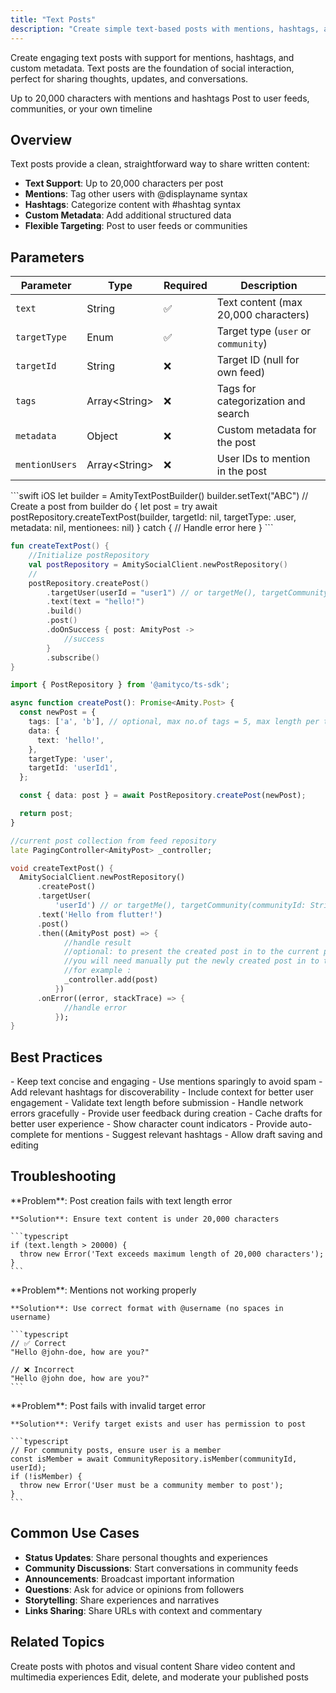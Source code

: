 ```yaml
---
title: "Text Posts"
description: "Create simple text-based posts with mentions, hashtags, and rich formatting"
---
```


Create engaging text posts with support for mentions, hashtags, and custom metadata. Text posts are the foundation of social interaction, perfect for sharing thoughts, updates, and conversations.

<CardGroup cols={2}>
  <Card title="Rich Text Support" icon="text">
    Up to 20,000 characters with mentions and hashtags
  </Card>
  <Card title="Flexible Targeting" icon="users-viewfinder">
    Post to user feeds, communities, or your own timeline
  </Card>
</CardGroup>

## Overview

Text posts provide a clean, straightforward way to share written content:

- **Text Support**: Up to 20,000 characters per post
- **Mentions**: Tag other users with @displayname syntax
- **Hashtags**: Categorize content with #hashtag syntax  
- **Custom Metadata**: Add additional structured data
- **Flexible Targeting**: Post to user feeds or communities

## Parameters

| Parameter | Type | Required | Description |
|-----------|------|----------|-------------|
| `text` | String | ✅ | Text content (max 20,000 characters) |
| `targetType` | Enum | ✅ | Target type (`user` or `community`) |
| `targetId` | String | ❌ | Target ID (null for own feed) |
| `tags` | Array\<String\> | ❌ | Tags for categorization and search |
| `metadata` | Object | ❌ | Custom metadata for the post |
| `mentionUsers` | Array\<String\> | ❌ | User IDs to mention in the post |


<CodeGroup>
```swift iOS
let builder = AmityTextPostBuilder()
builder.setText("ABC")
// Create a post from builder
do {
    let post = try await postRepository.createTextPost(builder, targetId: nil, targetType: .user, metadata: nil, mentionees: nil)
} catch {
    // Handle error here
}
```

```kotlin Android
fun createTextPost() {
    //Initialize postRepository
    val postRepository = AmitySocialClient.newPostRepository()
    //
    postRepository.createPost()
        .targetUser(userId = "user1") // or targetMe(), targetCommunity(communityId: String)
        .text(text = "hello!")
        .build()
        .post()
        .doOnSuccess { post: AmityPost ->
            //success
        }
        .subscribe()
}
```

```typescript TypeScript
import { PostRepository } from '@amityco/ts-sdk';

async function createPost(): Promise<Amity.Post> {
  const newPost = {
    tags: ['a', 'b'], // optional, max no.of tags = 5, max length per tag = 24 chars
    data: {
      text: 'hello!',
    },
    targetType: 'user',
    targetId: 'userId1',
  };

  const { data: post } = await PostRepository.createPost(newPost);

  return post;
}
```

```dart Flutter
//current post collection from feed repository
late PagingController<AmityPost> _controller;

void createTextPost() {
  AmitySocialClient.newPostRepository()
      .createPost()
      .targetUser(
          'userId') // or targetMe(), targetCommunity(communityId: String)
      .text('Hello from flutter!')
      .post()
      .then((AmityPost post) => {
            //handle result
            //optional: to present the created post in to the current post collection
            //you will need manually put the newly created post in to the collection
            //for example :
            _controller.add(post)
          })
      .onError((error, stackTrace) => {
            //handle error
          });
}
```


</CodeGroup>



## Best Practices

<AccordionGroup>
  <Accordion title="Content Guidelines">
    - Keep text concise and engaging
    - Use mentions sparingly to avoid spam
    - Add relevant hashtags for discoverability
    - Include context for better user engagement
  </Accordion>
  
  <Accordion title="Technical Implementation">
    - Validate text length before submission
    - Handle network errors gracefully
    - Provide user feedback during creation
    - Cache drafts for better user experience
  </Accordion>
  
  <Accordion title="User Experience">
    - Show character count indicators
    - Provide auto-complete for mentions
    - Suggest relevant hashtags
    - Allow draft saving and editing
  </Accordion>
</AccordionGroup>

## Troubleshooting

<AccordionGroup>
  <Accordion title="Text Length Validation" icon="ruler">
    **Problem**: Post creation fails with text length error
    
    **Solution**: Ensure text content is under 20,000 characters
    
    ```typescript
    if (text.length > 20000) {
      throw new Error('Text exceeds maximum length of 20,000 characters');
    }
    ```
  </Accordion>
  
  <Accordion title="Mention Format Issues" icon="at">
    **Problem**: Mentions not working properly
    
    **Solution**: Use correct format with @username (no spaces in username)
    
    ```typescript
    // ✅ Correct
    "Hello @john-doe, how are you?"
    
    // ❌ Incorrect  
    "Hello @john doe, how are you?"
    ```
  </Accordion>
  
  <Accordion title="Target Validation" icon="users-viewfinder">
    **Problem**: Post fails with invalid target error
    
    **Solution**: Verify target exists and user has permission to post
    
    ```typescript
    // For community posts, ensure user is a member
    const isMember = await CommunityRepository.isMember(communityId, userId);
    if (!isMember) {
      throw new Error('User must be a community member to post');
    }
    ```
  </Accordion>
</AccordionGroup>

## Common Use Cases

- **Status Updates**: Share personal thoughts and experiences
- **Community Discussions**: Start conversations in community feeds
- **Announcements**: Broadcast important information
- **Questions**: Ask for advice or opinions from followers
- **Storytelling**: Share experiences and narratives
- **Links Sharing**: Share URLs with context and commentary

## Related Topics

<CardGroup cols={3}>
  <Card title="Image Posts" href="./image-post" icon="image">
    Create posts with photos and visual content
  </Card>
  <Card title="Video Posts" href="./video-post" icon="video">
    Share video content and multimedia experiences
  </Card>
  <Card title="Post Management" href="../moderation/edit-post" icon="gear">
    Edit, delete, and moderate your published posts
  </Card>
</CardGroup>